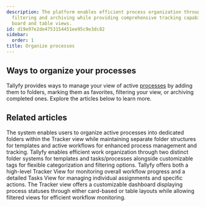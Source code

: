 ```yaml
---
description: The platform enables efficient process organization through folders favorites
  filtering and archiving while providing comprehensive tracking capabilities in both
  board and table views.
id: d19e97e2de4753154451ee95c9e3dc82
sidebar:
  order: 1
title: Organize processes
---
```


## Ways to organize your processes

Tallyfy provides ways to manage your view of active [processes](/products/pro/tracking-and-tasks/processes/) by adding them to folders, marking them as favorites, filtering your view, or archiving completed ones. Explore the articles below to learn more.



<PageTree />


## Related articles
<CardGrid>
<LinkTitleCard header="<b>Organize Processes > Organize processes into folders</b>" href="/products/pro/tracking-and-tasks/tracker-view/organize-processes/how-can-i-add-tasks-to-folders-in-tallyfy/" > The system enables users to organize active processes into dedicated folders within the Tracker view while maintaining separate folder structures for templates and active workflows for enhanced process management and tracking. </LinkTitleCard>
<LinkTitleCard header="<b>Tasks View > Organize tasks and processes into folders</b>" href="/products/pro/tracking-and-tasks/tasks-view/how-can-i-add-tasks-to-folders-in-tallyfy/" > Tallyfy enables efficient work organization through two distinct folder systems for templates and tasks/processes alongside customizable tags for flexible categorization and filtering options. </LinkTitleCard>
<LinkTitleCard header="<b>Pro > Tracking</b>" href="/products/pro/tracking-and-tasks/" > Tallyfy offers both a high-level Tracker View for monitoring overall workflow progress and a detailed Tasks View for managing individual assignments and specific actions. </LinkTitleCard>
<LinkTitleCard header="<b>Tracking And Tasks > Tracker view</b>" href="/products/pro/tracking-and-tasks/tracker-view/" > The Tracker view offers a customizable dashboard displaying process statuses through either card-based or table layouts while allowing filtered views for efficient workflow monitoring. </LinkTitleCard>
</CardGrid>